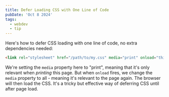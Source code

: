 ```yaml
---
title: Defer Loading CSS with One Line of Code
pubDate: 'Oct 8 2024'
tags:
  - webdev
  - tip
---
```


Here's how to defer CSS loading with one line of code, no extra dependencies needed:

```html
<link rel="stylesheet" href="/path/to/my.css" media="print" onload="this.media='all'">
```

We're setting the `media` property here to "print", meaning that it's only relevant when _printing_ this page. But when `onload` fires, we change the `media` property to all - meaning it's relevant to the page again. The browser will then load the CSS. It's a tricky but effective way of deferring CSS until after page load.
